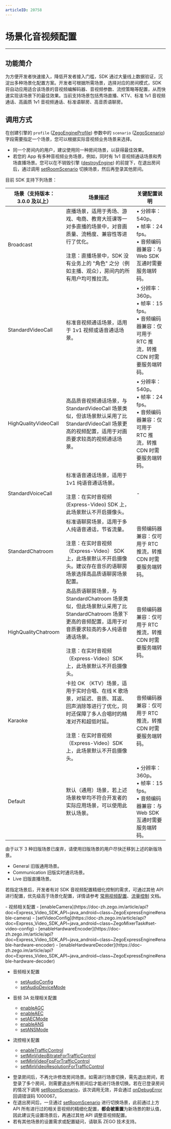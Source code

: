 ```yaml
---
articleID: 20758
---
```

# 场景化音视频配置

- - -

## 功能简介

为方便开发者快速接入，降低开发者接入门槛，SDK 通过大量线上数据验证，沉淀出多种场景化配置方案。开发者可根据所需场景，选择对应的房间模式，SDK 将自动应用适合该场景的音视频编解码器、音视频参数、流控策略等配置，从而快速实现该场景下的最佳效果。当前支持场景包括秀场直播、KTV、标准 1v1 音视频通话、高画质 1v1 音视频通话、标准语聊房、高音质语聊房。

## 调用方式

在创建引擎的 `profile` ([ZegoEngineProfile](https://doc-zh.zego.im/article/api?doc=Express_Video_SDK_API~java_android~class~ZegoEngineProfile)) 参数中的 `scenario` ([ZegoScenario](https://doc-zh.zego.im/article/api?doc=Express_Video_SDK_API~java_android~enum~ZegoScenario)) 字段需要指定一个场景，您可以根据实际音视频业务场景来选择。

<Warning title="注意">


- 同一个房间内的用户，建议使用同一种房间场景，以获得最佳效果。
- 若您的 App 有多种音视频业务场景，例如，同时有 1v1 音视频通话场景和秀场直播场景。您可以在不销毁引擎 ([destroyEngine](https://doc-zh.zego.im/article/api?doc=Express_Video_SDK_API~java_android~class~ZegoExpressEngine#destroy-engine)) 的前提下，在退出房间后，通过调用 [setRoomScenario](https://doc-zh.zego.im/article/api?doc=Express_Video_SDK_API~java_android~class~ZegoExpressEngine#set-event-handler) 切换场景，然后再登录其他房间。
</Warning>

目前 SDK 支持下列场景：

| 场景（支持版本：3.0.0 及以上） | 场景描述 | 关键配置说明 |
|---|---|---|
| Broadcast | 直播场景，适用于秀场、游戏、电商、教育大班课等一对多直播的场景中，对音画质量、流畅度、兼容性等进行了优化。<br/><br/>注意：直播场景中，SDK 没有业务上的 "角色" 之分（例如主播、观众），房间内的所有用户均可推拉流。 | • 分辨率：540p。<br/>• 帧率：24 fps。<br/>• 音频编码器兼容：与 Web SDK 互通时需要服务端转码。 |
| StandardVideoCall | 标准音视频通话场景，适用于 1v1 视频或语音通话场景。 | • 分辨率：360p。<br/>• 帧率：15 fps。<br/>• 音频编码器兼容：仅可用于 RTC 推流，转推 CDN 时需要服务端转码。 |
| HighQualityVideoCall | 高品质音视频通话场景，与 StandardVideoCall 场景类似，但该场景默认采用了比 StandardVideoCall 场景更高的视频配置，适用于对画质要求较高的视频通话场景。 | • 分辨率：540p。<br/>• 帧率：24 fps。<br/>• 音频编码器兼容：仅可用于 RTC 推流，转推 CDN 时需要服务端转码。 |
| StandardVoiceCall | 标准语音通话场景，适用于 1v1 纯语音通话场景。<br/><br/>注意：在实时音视频 (Express-Video) SDK 上，此场景默认不开启摄像头。 | - |
| StandardChatroom | 标准语聊房场景，适用于多人纯语音通话，节省流量。<br/><br/>注意：在实时音视频 （Express-Video） SDK 上，此场景默认不开启摄像头。建议存在音乐的语聊房场景选择高品质语聊房场景配置。 | 音频编码器兼容：仅可用于 RTC 推流，转推 CDN 时需要服务端转码。 |
| HighQualityChatroom | 高品质语聊房场景，与 StandardChatroom 场景类似，但此场景默认采用了比 StandardChatroom 场景下更高的音频配置，适用于对音质要求较高的多人纯语音通话场景。<br/><br/>注意：在实时音视频 （Express-Video）SDK 上，此场景默认不开启摄像头。 | 音频编码器兼容：仅可用于 RTC 推流，转推 CDN 时需要服务端转码。 |
| Karaoke | 卡拉 OK （KTV）场景，适用于实时合唱、在线 K 歌场景，对延迟、音质、耳返、回声消除等进行了优化，同时还保障了多人合唱时的精准对齐和超低时延。<br/><br/>注意：在实时音视频（Express-Video）SDK 上，此场景默认不开启摄像头。 | 音频编码器兼容：仅可用于 RTC 推流，转推 CDN 时需要服务端转码。 |
| Default | 默认（通用）场景，若上述场景枚举均不符合开发者的实际应用场景，可以使用此默认场景。 | • 分辨率：360p。<br/>• 帧率：15 fps。<br/>• 音频编码器兼容：与 Web SDK 互通时需要服务端转码。 |





<Accordion title="另外 SDK 还提供 3 种旧版场景，仅适用于从 Express v3.0.0 以前的 SDK 版本升级的用户。" defaultOpen="false">
<Warning title="注意">



由于以下 3 种旧版场景已废弃，请使用旧版场景的用户尽快迁移到上述的新版场景。
</Warning>

- General 旧版通用场景。
- Communication 旧版实时通讯场景。
- Live 旧版直播场景。
</Accordion>


若指定场景后，开发者有对 SDK 音视频配置精细化控制的需求，可通过其他 API 进行配置，优先级高于场景化配置，详情请参考 [常用视频配置](!ExpressVideoSDK-AdvancedModule/Common_Video_Configuration)、[流量控制](!ExpressAudioSDK-Other_Functions/Network_Adaptation) 文档。

<Accordion title="可进行精细化配置的 API 接口" defaultOpen="false">
- 视频相关配置
  - [enableCamera](https://doc-zh.zego.im/article/api?doc=Express_Video_SDK_API~java_android~class~ZegoExpressEngine#enable-camera)
  - [setVideoConfig](https://doc-zh.zego.im/article/api?doc=Express_Video_SDK_API~java_android~class~ZegoMixerTask#set-video-config)
  - [enableHardwareEncoder](https://doc-zh.zego.im/article/api?doc=Express_Video_SDK_API~java_android~class~ZegoExpressEngine#enable-hardware-encoder)
  - [enableHardwareDecoder](https://doc-zh.zego.im/article/api?doc=Express_Video_SDK_API~java_android~class~ZegoExpressEngine#enable-hardware-decoder)

- 音频相关配置
  - [setAudioConfig](https://doc-zh.zego.im/article/api?doc=Express_Video_SDK_API~java_android~class~ZegoMixerTask#set-audio-config)
  - [setAudioDeviceMode](https://doc-zh.zego.im/article/api?doc=Express_Video_SDK_API~java_android~class~ZegoExpressEngine#set-audio-device-mode)

- 音频 3A 处理相关配置
  - [enableAGC](https://doc-zh.zego.im/article/api?doc=Express_Video_SDK_API~java_android~class~ZegoExpressEngine#enable-agc)
  - [enableAEC](https://doc-zh.zego.im/article/api?doc=Express_Video_SDK_API~java_android~class~ZegoExpressEngine#enable-aec)
  - [setAECMode](https://doc-zh.zego.im/article/api?doc=Express_Video_SDK_API~java_android~class~ZegoExpressEngine#set-aec-mode)
  - [enableANS](https://doc-zh.zego.im/article/api?doc=Express_Video_SDK_API~java_android~class~ZegoExpressEngine#enable-ans)
  - [setANSMode](https://doc-zh.zego.im/article/api?doc=Express_Video_SDK_API~java_android~class~ZegoExpressEngine#set-ans-mode)

- 流控相关配置
  - [enableTrafficControl](https://doc-zh.zego.im/article/api?doc=Express_Video_SDK_API~java_android~class~ZegoExpressEngine#enable-traffic-control)
  - [setMinVideoBitrateForTrafficControl](https://doc-zh.zego.im/article/api?doc=Express_Video_SDK_API~java_android~class~ZegoExpressEngine#set-min-video-bitrate-for-traffic-control)
  - [setMinVideoFpsForTrafficControl](https://doc-zh.zego.im/article/api?doc=Express_Video_SDK_API~java_android~class~ZegoExpressEngine#set-min-video-fps-for-traffic-control)
  - [setMinVideoResolutionForTrafficControl](https://doc-zh.zego.im/article/api?doc=Express_Video_SDK_API~java_android~class~ZegoExpressEngine#set-min-video-resolution-for-traffic-control)
</Accordion>


<Warning title="注意">


- 登录房间后，不再允许修改房间场景。如需进行场景切换，需先退出房间，若登录了多个房间，则需要退出所有房间后才能进行场景切换。若在已登录房间的情况下调用 [setRoomScenario](https://doc-zh.zego.im/article/api?doc=Express_Video_SDK_API~java_android~class~ZegoExpressEngine#set-room-scenario)，该次调用无效，并会通过 [onDebugError](https://doc-zh.zego.im/article/api?doc=Express_Video_SDK_API~java_android~class~IZegoEventHandler#on-debug-error) 回调错误码 1000067。
- 在退出房间后，一旦通过 [setRoomScenario](https://doc-zh.zego.im/article/api?doc=Express_Video_SDK_API~java_android~class~ZegoExpressEngine#set-room-scenario) 进行切换场景，此前通过上方 API 所有进行过的相关音视频的精细化配置，**都会被重置**为新场景的默认值，因此建议先设置场景后，再通过其他 API 调整音视频配置。 
- 若有其他场景的设置需求或配置疑问，请联系 ZEGO 技术支持。
</Warning>
